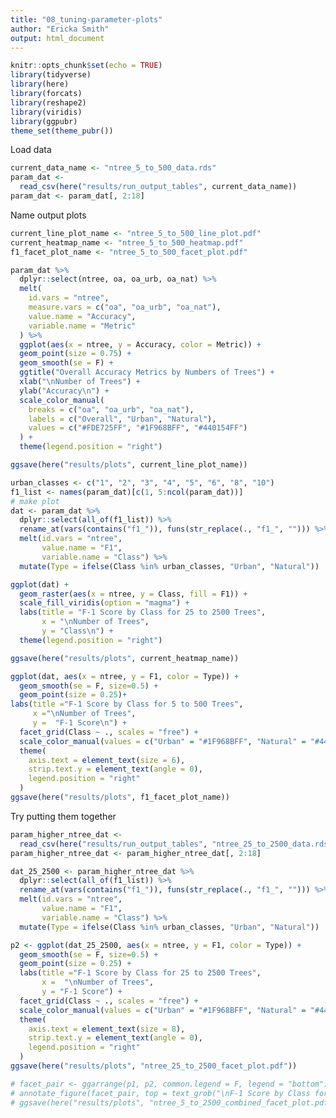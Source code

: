 ```yaml
---
title: "08_tuning-parameter-plots"
author: "Ericka Smith"
output: html_document
---
```


```r
knitr::opts_chunk$set(echo = TRUE)
library(tidyverse)
library(here)
library(forcats)
library(reshape2)
library(viridis)
library(ggpubr)
theme_set(theme_pubr())
```

Load data

```r
current_data_name <- "ntree_5_to_500_data.rds"
param_dat <-
  read_csv(here("results/run_output_tables", current_data_name))
param_dat <- param_dat[, 2:18]
```

Name output plots

```r
current_line_plot_name <- "ntree_5_to_500_line_plot.pdf"
current_heatmap_name <- "ntree_5_to_500_heatmap.pdf"
f1_facet_plot_name <- "ntree_5_to_500_facet_plot.pdf"
```

```r
param_dat %>%
  dplyr::select(ntree, oa, oa_urb, oa_nat) %>%
  melt(
    id.vars = "ntree",
    measure.vars = c("oa", "oa_urb", "oa_nat"),
    value.name = "Accuracy",
    variable.name = "Metric"
  ) %>%
  ggplot(aes(x = ntree, y = Accuracy, color = Metric)) +
  geom_point(size = 0.75) +
  geom_smooth(se = F) +
  ggtitle("Overall Accuracy Metrics by Numbers of Trees") +
  xlab("\nNumber of Trees") +
  ylab("Accuracy\n") +
  scale_color_manual(
    breaks = c("oa", "oa_urb", "oa_nat"),
    labels = c("Overall", "Urban", "Natural"),
    values = c("#FDE725FF", "#1F968BFF", "#440154FF")
  ) +
  theme(legend.position = "right")

ggsave(here("results/plots", current_line_plot_name))
```

```r
urban_classes <- c("1", "2", "3", "4", "5", "6", "8", "10")
f1_list <- names(param_dat)[c(1, 5:ncol(param_dat))]
# make plot
dat <- param_dat %>%
  dplyr::select(all_of(f1_list)) %>%
  rename_at(vars(contains("f1_")), funs(str_replace(., "f1_", ""))) %>%
  melt(id.vars = "ntree",
       value.name = "F1",
       variable.name = "Class") %>%
  mutate(Type = ifelse(Class %in% urban_classes, "Urban", "Natural"))

ggplot(dat) +
  geom_raster(aes(x = ntree, y = Class, fill = F1)) +
  scale_fill_viridis(option = "magma") +
  labs(title = "F-1 Score by Class for 25 to 2500 Trees",
       x = "\nNumber of Trees",
       y = "Class\n") +
  theme(legend.position = "right")

ggsave(here("results/plots", current_heatmap_name))
```


```r
ggplot(dat, aes(x = ntree, y = F1, color = Type)) +
  geom_smooth(se = F, size=0.5) +
  geom_point(size = 0.25)+
labs(title ="F-1 Score by Class for 5 to 500 Trees",
     x ="\nNumber of Trees",
     y =  "F-1 Score\n") +
  facet_grid(Class ~ ., scales = "free") +
  scale_color_manual(values = c("Urban" = "#1F968BFF", "Natural" = "#440154FF")) +
  theme(
    axis.text = element_text(size = 6),
    strip.text.y = element_text(angle = 0),
    legend.position = "right"
  )
ggsave(here("results/plots", f1_facet_plot_name))
```

Try putting them together

```r
param_higher_ntree_dat <-
  read_csv(here("results/run_output_tables", "ntree_25_to_2500_data.rds"))
param_higher_ntree_dat <- param_higher_ntree_dat[, 2:18]

dat_25_2500 <- param_higher_ntree_dat %>%
  dplyr::select(all_of(f1_list)) %>%
  rename_at(vars(contains("f1_")), funs(str_replace(., "f1_", ""))) %>%
  melt(id.vars = "ntree",
       value.name = "F1",
       variable.name = "Class") %>%
  mutate(Type = ifelse(Class %in% urban_classes, "Urban", "Natural"))
```


```r
p2 <- ggplot(dat_25_2500, aes(x = ntree, y = F1, color = Type)) +
  geom_smooth(se = F, size=0.5) +
  geom_point(size = 0.25) +
  labs(title ="F-1 Score by Class for 25 to 2500 Trees",
       x =  "\nNumber of Trees",
       y = "F-1 Score") +
  facet_grid(Class ~ ., scales = "free") +
  scale_color_manual(values = c("Urban" = "#1F968BFF", "Natural" = "#440154FF")) +
  theme(
    axis.text = element_text(size = 8),
    strip.text.y = element_text(angle = 0),
    legend.position = "right"
  )
ggsave(here("results/plots", "ntree_25_to_2500_facet_plot.pdf"))

# facet_pair <- ggarrange(p1, p2, common.legend = F, legend = "bottom")
# annotate_figure(facet_pair, top = text_grob("\nF-1 Score by Class for Two Scales of Numbers of Trees", face="bold", size = 14))
# ggsave(here("results/plots", "ntree_5_to_2500_combined_facet_plot.pdf"))
```